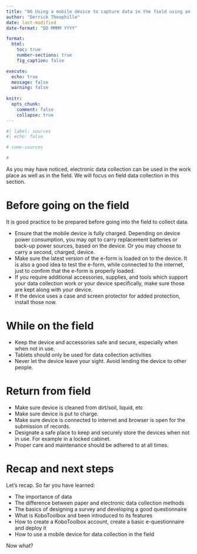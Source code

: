 ```yaml
---
title: "06 Using a mobile device to capture data in the field using an e-form"
author: "Derrick Theophille"
date: last-modified
date-format: "DD MMMM YYYY"

format: 
  html:
    toc: true
    number-sections: true
    fig_caption: false

execute: 
  echo: true
  message: false
  warning: false
  
knitr: 
  opts_chunk: 
    comment: false
    collapse: true
---
```


```r
#| label: sources
#| echo: false

# some-sources

# 

```

As you may have noticed, electronic data collection can be used in the work place as well as in the field. We will focus on field data collection in this section.

# Before going on the field

It is good practice to be prepared before going into the field to collect data.

- Ensure that the mobile device is fully charged. Depending on device power consumption, you may opt to carry replacement batteries or back-up power sources, based on the device. Or you may choose to carry a second, charged, device.
- Make sure the latest version of the e-form is loaded on to the device. It is also a good idea to test the e-form, while connected to the internet, just to confirm that the e-form is properly loaded.
- If you require additional accessories, supplies, and tools which support your data collection work or your device specifically, make sure those are kept along with your device.
- If the device uses a case and screen protector for added protection, install those now.

# While on the field

- Keep the device and accessories safe and secure, especially when when not in use.
- Tablets should only be used for data collection activities
- Never let the device leave your sight. Avoid lending the device to other people.

# Return from field

- Make sure device is cleaned from dirt/soil, liquid, etc
- Make sure device is put to charge.
- Make sure device is connected to internet and browser is open for the submission of records.
- Designate a safe place to keep and securely store the devices when not in use. For example in a locked cabinet.
- Proper care and maintenance should be adhered to at all times.


# Recap and next steps

Let's recap. So far you have learned: 

- The importance of data
- The difference between paper and electronic data collection methods
- The basics of designing a survey and developing a good questionnaire
- What is KoboToolbox and been introduced to its features
- How to create a KoboToolbox account, create a basic e-questionnaire and deploy it
- How to use a mobile device for data collection in the field

Now what?




